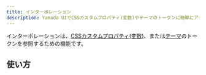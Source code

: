 ```yaml
---
title: インターポレーション
description: Yamada UIでCSSカスタムプロパティ(変数)やテーマのトークンに簡単にアクセスできる機能を提供しています。
---
```


インターポレーションは、[CSSカスタムプロパティ(変数)](/docs/styling/css-custom-properties)、または[テーマ](/docs/theming)のトークンを参照するための機能です。

## 使い方
